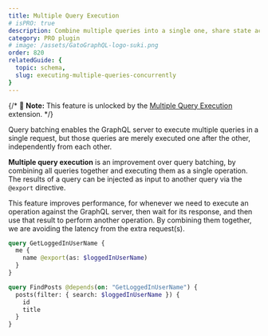 ```yaml
---
title: Multiple Query Execution
# isPRO: true
description: Combine multiple queries into a single one, share state across them, and execute it in only one request.
category: PRO plugin
# image: /assets/GatoGraphQL-logo-suki.png
order: 820
relatedGuide: {
  topic: schema,
  slug: executing-multiple-queries-concurrently
}
---
```


{/* 📣 **Note:** This feature is unlocked by the [Multiple Query Execution](/extensions/multiple-query-execution) extension. */}

Query batching enables the GraphQL server to execute multiple queries in a single request, but those queries are merely executed one after the other, independently from each other.

**Multiple query execution** is an improvement over query batching, by combining all queries together and executing them as a single operation. The results of a query can be injected as input to another query via the `@export` directive.

This feature improves performance, for whenever we need to execute an operation against the GraphQL server, then wait for its response, and then use that result to perform another operation. By combining them together, we are avoiding the latency from the extra request(s).

```graphql
query GetLoggedInUserName {
  me {
    name @export(as: $loggedInUserName)
  }
}

query FindPosts @depends(on: "GetLoggedInUserName") {
  posts(filter: { search: $loggedInUserName }) {
    id
    title
  }
}
```
